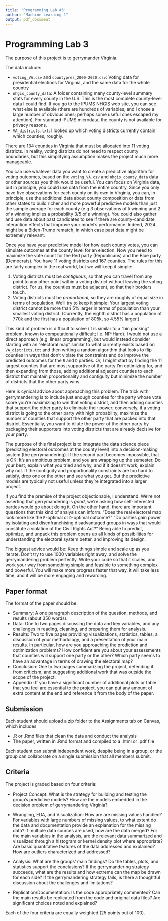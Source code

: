 ---
title: 'Programming Lab #3'
author: "Machine Learning 1"
output: pdf_document
---
# Programming Lab 3

  The purpose of this project is to gerrymander Virginia.
  
  The data include:
  
  - `voting_VA.csv` and `countypres_2000-2020.csv`: Voting data for presidential elections for Virginia, and the same data for the whole country
  - `nhgis_county_data`: A folder containing many county-level summary stats for every county in the U.S. This is the most complete county-level data I could find. If you go to the IPUMS NHGIS web site, you can see what else is available (there are hundreds of variables, and I chose a large number of obvious ones; perhaps some useful ones escaped my attention). For standard IPUMS microdata, the county is not available for privacy reasons.
  - `VA_districts.txt`: I looked up which voting districts currently contain which counties, roughly.
  
  There are 134 counties in Virginia that must be allocated into 11 voting districts. In reality, voting districts do not need to respect county boundaries, but this simplifying assumption makes the project much more manageable. 
  
  You can use whatever data you want to create a predictive algorithm for voting outcomes, based on the `voting_VA.csv` and `nhgis_county_data` data or other sources you think would be useful. You can focus on Virginia data, but in principle, you could use data from the entire country. Since you only have five observations for each county on its own in Virginia, you can, in principle, use the additional data about county composition or data from other states to build richer and more powerful predictive models than just the sample average for each county (e.g 3 observations of `D` winning and 2 of `R` winning implies a probability 3/5 of `D` winning). You could also gather and use data about past candidates to see if there are county-candidate interaction effects that improve your model's performance. Indeed, 2024 might be a Biden-Trump rematch, in which case past data might be extremely relevant.
  
  Once you have your predictive model for how each county votes, you can simulate outcomes at the county level for an election. Now you need to maximize the vote count for the Red party (Republicans) and the Blue party (Democrats). You have 11 voting districts and 167 counties. The rules for this are fairly complex in the real world, but we will keep it simple:
  
  1. Voting districts must be *contiguous*, so that you can travel from any point to any other point within a voting district without leaving the voting district. For us, the counties must be adjacent, so that their borders touch.
  2. Voting districts must be *proportional*, so they are roughly of equal size in terms of population. We'll try to keep it simple: Your largest voting district cannot be more than 5% larger in terms of population than your smallest voting district. (Currently, the eighth district has a population of 770k and the first has a population of 805k, so 4.55% larger.)
  
  This kind of problem is difficult to solve (it is similar to a "bin packing" problem, known to computationally difficult; i.e. NP-Hard). I would not use a direct approach (e.g. linear programming), but would instead consider starting with an "electoral map" similar to what currently exists based on `VA_districts.txt` and then writing a random algorithm that looks to flip counties in ways that don't violate the constraints and do improve the predicted outcomes for the `R` and `D` parties. Or, I might start by finding the 11 largest counties that are most supportive of the party I'm optimizing for, and then expanding from those, adding additional adjacent counties to each district that maintain proportionality and contiguity but minimize the number of districts that the other party wins.
  
  Here is cynical advice about approaching this problem: The trick with gerrymandering is to include just enough counties for the party whose vote score you're maximizing to win that voting district, and then adding counties that support the other party to eliminate their power; conversely, if a voting district is going to the other party with high probability, maximize the number of counties that support the other party that are packed into that district. Essentially, you want to dilute the power of the other party by packaging their supporters into voting districts that are already decisive for your party.
  
  The purpose of this final project is to integrate the data science piece (predicting electoral outcomes at the county level) into a decision-making system (the gerrymandering). If the second part becomes impossible, that is OK: It's an ambitious problem, and you are wrapping up the semester. Do your best, explain what you tried and why, and if it doesn't work, explain why not. If the contiguity and proportionality constraints are too hard to satisfy, drop one or the other and see what you get. But the predictive models are typically not useful unless they're integrated into a larger project.

  If you find the premise of the project objectionable, I understand. We're not asserting that gerrymandering is *good*, we're asking how self-interested parties would go about doing it. On the other hand, there are important questions that this kind of analysis can inform. "Does the real electoral map look more like the `R`-optimal or `D`-optimal outcome?" "Do parties gain power by isolating and disenfranchising disadvantaged groups in ways that would constitute a violation of the Civil Rights Act?" Being able to predict, optimize, and unpack this problem opens up all kinds of possibilities for understanding the electoral system better, and improving its design.
  
  The biggest advice would be: Keep things simple and scale up as you iterate. Don't try to use 1000 variables right away, and solve the gerrymandering problem perfectly. Write your code so that it scales, and work your way from something simple and feasible to something complex and powerful. You will make more progress faster that way, it will take less time, and it will be more engaging and rewarding.
  
  
## Paper format

The format of the paper should be:

  - Summary: A one paragraph description of the question, methods, and results (about 350 words).
  - Data: One to two pages discussing the data and key variables, and any challenges in reading, cleaning, and preparing them for analysis.
  - Results: Two to five pages providing visualizations, statistics, tables, a discussion of your methodology, and a presentation of your main results. In particular, how are you approaching the prediction and optimization problems? How confident are you about your assessments that counties will support one party or the other? Which party seems to have an advantage in terms of drawing the electoral map?
  - Conclusion: One to two pages summarizing the project, defending it from criticism, and suggesting additional work that was outside the scope of the project.
  - Appendix: If you have a significant number of additional plots or table that you feel are essential to the project, you can put any amount of extra content at the end and reference it from the body of the paper. 

## Submission

Each student should upload a zip folder to the Assignments tab on Canvas, which includes

  - .R or .Rmd files that clean the data and conduct the analysis
  - The paper, written in .Rmd format and compiled to a .html or .pdf file

Each student can submit independent work, despite being in a group, or the group can collaborate on a single submission that all members submit.

## Criteria

The project is graded based on four criteria:

  - Project Concept: What is the strategy for building and testing the group's predictive models? How are the models embedded in the decision problem of gerrymandering Virginia?
  
  - Wrangling, EDA, and Visualization: How are are missing values handled? For variables with large numbers of missing values, to what extent do the data and documentation provide an explanation for the missing data? If multiple data sources are used, how are the data merged? For the main variables in the analysis, are the relevant data summarized and visualized through a histogram or kernel density plot where appropriate? Are basic quantitative features of the data addressed and explained? How are outliers characterized and addressed? 
  - Analysis: What are the groups' main findings? Do the tables, plots, and statistics support the conclusions? If the gerrymandering strategy succeeds, what are the results and how extreme can the map be drawn for each side? If the gerrymandering strategy fails, is there a thoughtful discussion about the challenges and limitations?
  
  - Replication/Documentation: Is the code appropriately commented? Can the main results be replicated from the code and original data files? Are significant choices noted and explained?

Each of the four criteria are equally weighted (25 points out of 100).
